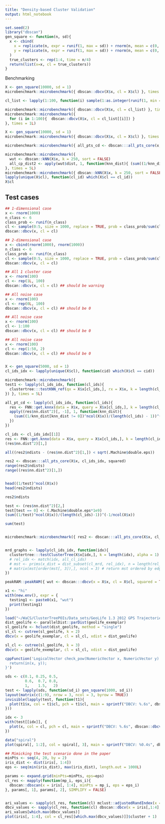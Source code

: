```yaml
---
title: "Density-based Cluster Validation"
output: html_notebook
---
```


```r
set.seed(2)
library("dbscan")
gen_square <- function(n, sd){
  x <- cbind(
    x = replicate(n, expr = runif(1, max = sd)) + rnorm(n, mean = c(0, 5, 5, 0), sd = sd),
    y = replicate(n, expr = runif(1, max = sd)) + rnorm(n, mean = c(0, 0, 5, 5), sd = sd)
  )
  true_clusters <- rep(1:4, time = n/4)
  return(list(x=x, cl = true_clusters))
}
```

Benchmarking 

```r
X <- gen_square(10000, sd = 1)
microbenchmark::microbenchmark({ dbscan::dbcv(X$x, cl = X$cl) }, times = 5L)

cl_list <- lapply(1:100, function(i) sample(1:as.integer(runif(1, min = 3, max = 100)), size = length(X$cl), replace = TRUE))

microbenchmark::microbenchmark({ dbscan::dbcv(X$x, cl = cl_list) }, times = 1L)
microbenchmark::microbenchmark({ 
  for (i in 1:100){  dbscan::dbcv(X$x, cl = cl_list[[i]]) }
}, times = 1L)

```

```r
X <- gen_square(10000, sd = 1)
microbenchmark::microbenchmark({ dbscan::dbcv(X$x, cl = X$cl) }, times = 1L)
```

```r
microbenchmark::microbenchmark({ all_pts_cd <- dbscan:::all_pts_core(x, cl_ids_idx, squared) }, times = 1L)

microbenchmark::microbenchmark({ 
  wut <- dbscan::kNN(X$x, k = 250, sort = FALSE) 
  all_cp_dist2 <- apply(wut$dist, 1, function(knn_dist){ (sum((1/knn_dist)^ncol(X$x))/(length(knn_dist)-1))^(-1/ncol(X$x)) })
}, times = 5L)
microbenchmark::microbenchmark({ dbscan::kNN(X$x, k = 250, sort = FALSE) }, times = 1L)
lapply(unique(X$cl), function(cl_id) which(X$cl == cl_id))
X$cl
```


## Test cases 

```r
## 1-dimensional case
x <- rnorm(1000)
n_class <- 6
class_prob <- runif(n_class)
cl <- sample(0:5, size = 1000, replace = TRUE, prob = class_prob/sum(class_prob <- runif(n_class)))
dbscan::dbcv(x, cl = cl)

## 2-dimensional case
x <- cbind(rnorm(1000), rnorm(1000))
n_class <- 6
class_prob <- runif(n_class)
cl <- sample(0:5, size = 1000, replace = TRUE, prob = class_prob/sum(class_prob <- runif(n_class)))
dbscan::dbcv(x, cl = cl)

## All 1 cluster case 
x <- rnorm(100)
cl <- rep(1L, 100)
dbscan::dbcv(x, cl = cl) ## should be warning 

## All noise case
x <- rnorm(100)
cl <- rep(0L, 100)
dbscan::dbcv(x, cl = cl) ## should be 0 

## All noise case
x <- rnorm(100)
cl <- 1:100
dbscan::dbcv(x, cl = cl) ## should be 0 

## All noise case
x <- rnorm(100)
cl <- rep(1:50, 2)
dbscan::dbcv(x, cl = cl) ## should be 0 


X <- gen_square(5000, sd = 1)
cl_ids_idx <- lapply(unique(X$cl), function(cid) which(X$cl == cid))

microbenchmark::microbenchmark({ 
test1 <- lapply(cl_ids_idx, function(cl_ids){
  clustertree:::testKNN_ref(qx = X$x[cl_ids,], rx = X$x, k = length(cl_ids), bucketSize = length(cl_ids)/2)
}) }, times = 5L)

all_pt_cd <- lapply(cl_ids_idx, function(cl_ids){
  res <- FNN::get.knnx(data = X$x, query = X$x[cl_ids,], k = length(cl_ids))
  apply((res$nn.dist^2)[, -1], 1, function(knn_dist){
    (sum((1/knn_dist[knn_dist != 0])^ncol(X$x))/(length(cl_ids) - 1))^(-1/ncol(X$x))
  })
})

cl_ids <- cl_ids_idx[[1]]
res <- FNN::get.knnx(data = X$x, query = X$x[cl_ids,], k = length(cl_ids))
(res$nn.dist^2)[1,]

all((res2$ndists - (res$nn.dist^2)[1,]) < sqrt(.Machine$double.eps))

res2 <- dbscan:::all_pts_core(X$x, cl_ids_idx, squared) 
range(res2$ndists)
range((res$nn.dist^2)[1,])


head((1/test)^ncol(X$x))
head(res2$ndists)

res2$ndists

test <- (res$nn.dist^2)[2,]
test[test == 0] <- (.Machine$double.eps*1e9)
(sum((1/test)^ncol(X$x))/(length(cl_ids)-1))^(-1/ncol(X$x))

sum(test)


microbenchmark::microbenchmark({ res2 <- dbscan:::all_pts_core(X$x, cl_ids_idx, squared) }, times = 5L)


mrd_graphs <- lapply(cl_ids_idx, function(idx){
  clustertree:::testClusterTree(X$x[idx,], k = length(idx), alpha = 1)
  # rel_idx <- match(idx, all_cl_ids)
  # mst <- prims(x_dist = dist_subset(cl_mrd, rel_idx), n = length(rel_idx))
  # matrix(mst[order(mst[, 3]),], ncol = 3) # return mst ordered by edge weight
})

peakRAM::peakRAM({ wut <- dbscan:::dbcv(x = X$x, cl = X$cl, squared = TRUE) })

```

```r
x1 <- "hi"
with(new.env(), expr = {
  testing1 <- paste0(x1, "wut")
  print(testing1)
})
```



```r
load("~/WaCS/ClusterTreePOIs/Data_sets/GeoLife 1.3 2012 GPS Trajectories (Beijing)/geolife_exemplar.rdata")
dist_geolife <- parallelDist::parDist(geolife_exemplar)
sl_geolife <- hclust(dist_geolife, method = "single")
sl_cl <- cutree(sl_geolife, k = 2)
dbcv(x = geolife_exemplar, cl = sl_cl, xdist = dist_geolife)

sl_cl <- cutree(sl_geolife, k = 3)
dbcv(x = geolife_exemplar, cl = sl_cl, xdist = dist_geolife)

```

```r
cppFunction('LogicalVector check_pow(NumericVector x, NumericVector y) {
  return(in(x, y));
}')
```



```r
sds <- c(0.1, 0.25, 0.5, 
         0.6,  0.7, 0.8, 
         1,    1.5,   2)
test <- lapply(sds, function(sd_i) gen_square(1000, sd_i))
layout(matrix(c(1:9), nrow = 3, ncol = 3, byrow = TRUE))
invisible(lapply(test, function(t1){
  plot(t1$x, col = t1$cl, pch = t1$cl, main = sprintf("DBCV: %.6s", dbscan::dbcv(x = t1$x, cl = t1$cl, squared = TRUE)))
}))
```

```r
idx <- 3
with(test[[idx]], {
  plot(x, col = cl, pch = cl, main = sprintf("DBCV: %.6s", dbscan::dbcv(x = x, cl = cl, squared = FALSE)))
})


```


```r
data("spiral")
plot(spiral[, 1:2], col = spiral[, 3], main = sprintf("DBCV: %0.4s", dbscan::dbcv(spiral[, 1:2], cl = spiral[, 3])))
```

```r
## Mimicking the test scenario done in the paper
minPts <- seq(4, 20, by = 2)
iris_dist <- dist(iris[, 1:4])
eps <- seq(min(iris_dist), max(iris_dist), length.out = 1000L)

params <- expand.grid(minPts=minPts, eps=eps)
cl_res <- mapply(function(mp_i, eps_i){
  dbscan::dbscan(x = iris[, 1:4], minPts = mp_i, eps = eps_i)
}, params[, 1], params[, 2], SIMPLIFY = FALSE)


ari_values <- sapply(cl_res, function(cl) mclust::adjustedRandIndex(x = cl$cluster, y = iris[,5]))
dbcv_values <- sapply(cl_res, function(cl) dbscan::dbcv(x = iris[,1:4], cl = cl$cluster, xdist = iris_dist))
ari_values[which.max(dbcv_values)]
plot(iris[, 1:4], col = cl_res[[which.max(dbcv_values)]]$cluster + 1)

```

